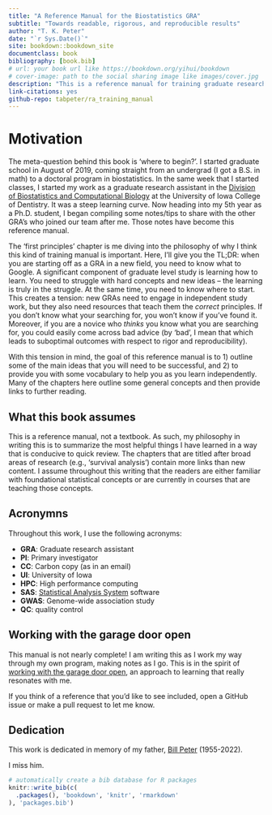 ```yaml
--- 
title: "A Reference Manual for the Biostatistics GRA"
subtitle: "Towards readable, rigorous, and reproducible results"
author: "T. K. Peter"
date: "`r Sys.Date()`"
site: bookdown::bookdown_site
documentclass: book
bibliography: [book.bib]
# url: your book url like https://bookdown.org/yihui/bookdown
# cover-image: path to the social sharing image like images/cover.jpg
description: "This is a reference manual for training graduate research assistants in biostatistics and related fields."
link-citations: yes
github-repo: tabpeter/ra_training_manual
---
```


# Motivation 

The meta-question behind this book is 'where to begin?'. I started graduate school in August of 2019, coming straight from an undergrad (I got a B.S. in math) to a doctoral program in biostatistics. In the same week that I started classes, I started my work as a graduate research assistant in the [Division of Biostatistics and Computational Biology](https://dentistry.uiowa.edu/research/biostatistics-and-computational-biology) at the University of Iowa College of Dentistry. It was a steep learning curve. Now heading into my 5th year as a Ph.D. student, I began compiling some notes/tips to share with the other GRA's who joined our team after me. Those notes have become this reference manual. 

The 'first principles' chapter is me diving into the philosophy of why I think this kind of training manual is important. Here, I'll give you the TL;DR: when you are starting off as a GRA in a new field, you need to know what to Google. A significant component of graduate level study is learning how to learn. You need to struggle with hard concepts and new ideas -- the learning is truly in the struggle. At the same time, you need to know where to start. This creates a tension: new GRAs need to engage in independent study work, but they also need resources that teach them the *correct* principles. If you don't know what your searching for, you won't know if you've found it. Moreover, if you are a novice who *thinks* you know what you are searching for, you could easily come across bad advice (by 'bad', I mean that which leads to suboptimal outcomes with respect to rigor and reproducibility). 

With this tension in mind, the goal of this reference manual is to 1) outline some of the main ideas that you will need to be successful, and 2) to provide you with some vocabulary to help you as you learn independently. Many of the chapters here outline some general concepts and then provide links to further reading. 


## What this book assumes 

This is a reference manual, not a textbook. As such, my philosophy in writing this is to summarize the most helpful things I have learned in a way that is conducive to quick review. The chapters that are titled after broad areas of research (e.g., 'survival analysis') contain more links than new content. I assume throughout this writing that the readers are either familiar with foundational statistical concepts or are currently in courses that are teaching those concepts. 

## Acronymns {#acronyms}

Throughout this work, I use the following acronyms: 

  - **GRA**: Graduate research assistant
  - **PI**: Primary investigator 
  - **CC**: Carbon copy (as in an email)
  - **UI**: University of Iowa 
  - **HPC**: High performance computing 
  - **SAS**: [Statistical Analysis System](https://en.wikipedia.org/wiki/SAS_(software)) software
  - **GWAS**: Genome-wide association study 
  - **QC**: quality control 

## Working with the garage door open 

This manual is not nearly complete! I am writing this as I work my way through my own program, making notes as I go. This is in the spirit of [working with the garage door open](https://notes.andymatuschak.org/About_these_notes?stackedNotes=z21cgR9K3UcQ5a7yPsj2RUim3oM2TzdBByZu), an approach to learning that really resonates with me. 

If you think of a reference that you'd like to see included, open a GitHub issue or make a pull request to let me know. 


## Dedication 

This work is dedicated in memory of my father, [Bill Peter](https://www.hendersonvillefh.com/obituary/William-Peter) (1955-2022). 

I miss him. 

```r
# automatically create a bib database for R packages
knitr::write_bib(c(
  .packages(), 'bookdown', 'knitr', 'rmarkdown'
), 'packages.bib')
```
